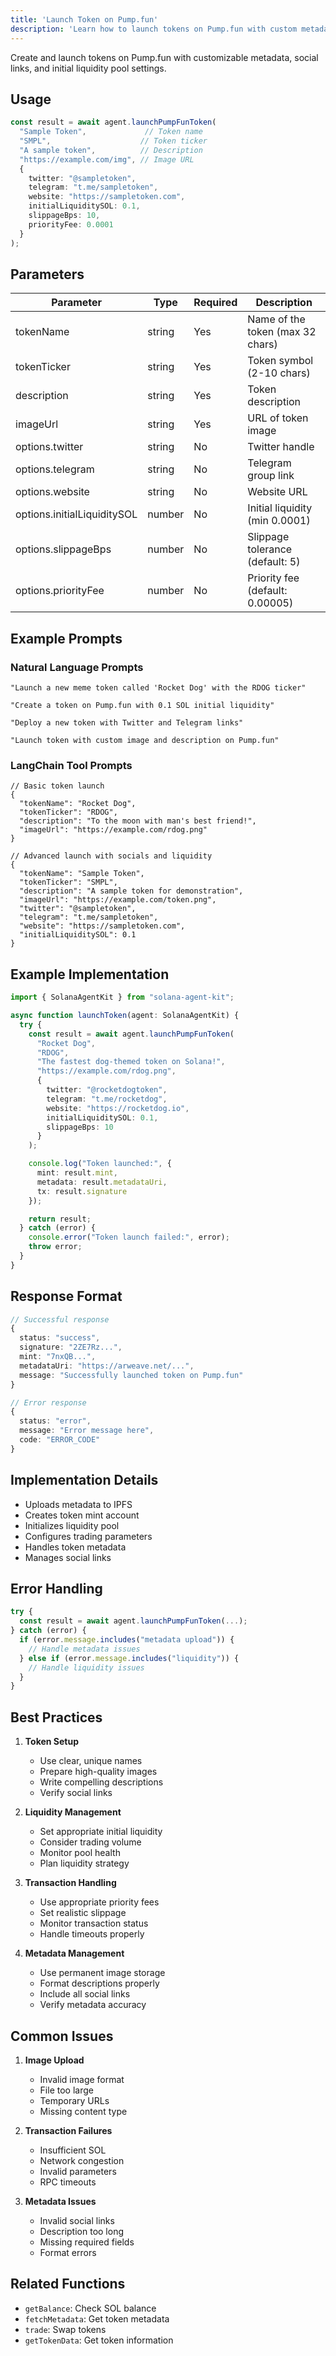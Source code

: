 ```yaml
---
title: 'Launch Token on Pump.fun'
description: 'Learn how to launch tokens on Pump.fun with custom metadata and liquidity'
---
```


Create and launch tokens on Pump.fun with customizable metadata, social links, and initial liquidity pool settings.

## Usage

```typescript
const result = await agent.launchPumpFunToken(
  "Sample Token",             // Token name
  "SMPL",                    // Token ticker
  "A sample token",          // Description
  "https://example.com/img", // Image URL
  {
    twitter: "@sampletoken",
    telegram: "t.me/sampletoken",
    website: "https://sampletoken.com",
    initialLiquiditySOL: 0.1,
    slippageBps: 10,
    priorityFee: 0.0001
  }
);
```

## Parameters

| Parameter | Type | Required | Description |
| --------- | ---- | -------- | ----------- |
| tokenName | string | Yes | Name of the token (max 32 chars) |
| tokenTicker | string | Yes | Token symbol (2-10 chars) |
| description | string | Yes | Token description |
| imageUrl | string | Yes | URL of token image |
| options.twitter | string | No | Twitter handle |
| options.telegram | string | No | Telegram group link |
| options.website | string | No | Website URL |
| options.initialLiquiditySOL | number | No | Initial liquidity (min 0.0001) |
| options.slippageBps | number | No | Slippage tolerance (default: 5) |
| options.priorityFee | number | No | Priority fee (default: 0.00005) |

## Example Prompts

### Natural Language Prompts
```text
"Launch a new meme token called 'Rocket Dog' with the RDOG ticker"

"Create a token on Pump.fun with 0.1 SOL initial liquidity"

"Deploy a new token with Twitter and Telegram links"

"Launch token with custom image and description on Pump.fun"
```

### LangChain Tool Prompts
```text
// Basic token launch
{
  "tokenName": "Rocket Dog",
  "tokenTicker": "RDOG",
  "description": "To the moon with man's best friend!",
  "imageUrl": "https://example.com/rdog.png"
}

// Advanced launch with socials and liquidity
{
  "tokenName": "Sample Token",
  "tokenTicker": "SMPL",
  "description": "A sample token for demonstration",
  "imageUrl": "https://example.com/token.png",
  "twitter": "@sampletoken",
  "telegram": "t.me/sampletoken",
  "website": "https://sampletoken.com",
  "initialLiquiditySOL": 0.1
}
```

## Example Implementation

```typescript
import { SolanaAgentKit } from "solana-agent-kit";

async function launchToken(agent: SolanaAgentKit) {
  try {
    const result = await agent.launchPumpFunToken(
      "Rocket Dog",
      "RDOG",
      "The fastest dog-themed token on Solana!",
      "https://example.com/rdog.png",
      {
        twitter: "@rocketdogtoken",
        telegram: "t.me/rocketdog",
        website: "https://rocketdog.io",
        initialLiquiditySOL: 0.1,
        slippageBps: 10
      }
    );

    console.log("Token launched:", {
      mint: result.mint,
      metadata: result.metadataUri,
      tx: result.signature
    });

    return result;
  } catch (error) {
    console.error("Token launch failed:", error);
    throw error;
  }
}
```

## Response Format

```typescript
// Successful response
{
  status: "success",
  signature: "2ZE7Rz...",
  mint: "7nxQB...",
  metadataUri: "https://arweave.net/...",
  message: "Successfully launched token on Pump.fun"
}

// Error response
{
  status: "error",
  message: "Error message here",
  code: "ERROR_CODE"
}
```

## Implementation Details

- Uploads metadata to IPFS
- Creates token mint account
- Initializes liquidity pool
- Configures trading parameters
- Handles token metadata
- Manages social links

## Error Handling

```typescript
try {
  const result = await agent.launchPumpFunToken(...);
} catch (error) {
  if (error.message.includes("metadata upload")) {
    // Handle metadata issues
  } else if (error.message.includes("liquidity")) {
    // Handle liquidity issues
  }
}
```

## Best Practices

1. **Token Setup**
   - Use clear, unique names
   - Prepare high-quality images
   - Write compelling descriptions
   - Verify social links

2. **Liquidity Management**
   - Set appropriate initial liquidity
   - Consider trading volume
   - Monitor pool health
   - Plan liquidity strategy

3. **Transaction Handling**
   - Use appropriate priority fees
   - Set realistic slippage
   - Monitor transaction status
   - Handle timeouts properly

4. **Metadata Management**
   - Use permanent image storage
   - Format descriptions properly
   - Include all social links
   - Verify metadata accuracy

## Common Issues

1. **Image Upload**
   - Invalid image format
   - File too large
   - Temporary URLs
   - Missing content type

2. **Transaction Failures**
   - Insufficient SOL
   - Network congestion
   - Invalid parameters
   - RPC timeouts

3. **Metadata Issues**
   - Invalid social links
   - Description too long
   - Missing required fields
   - Format errors

## Related Functions

- `getBalance`: Check SOL balance
- `fetchMetadata`: Get token metadata
- `trade`: Swap tokens
- `getTokenData`: Get token information